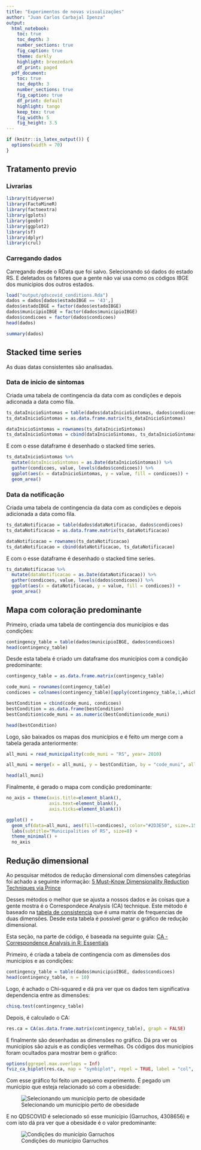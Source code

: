```yaml
---
title: "Experimentos de novas visualizações"
author: "Juan Carlos Carbajal Ipenza"
output:
  html_notebook:
    toc: true
    toc_depth: 3
    number_sections: true
    fig_caption: true
    theme: darkly
    highlight: breezedark
    df_print: paged
  pdf_document: 
    toc: true
    toc_depth: 3
    number_sections: true
    fig_caption: true
    df_print: default
    highlight: tango
    keep_tex: true
    fig_width: 5
    fig_height: 3.5
---
```


```r
if (knitr::is_latex_output()) {
  options(width = 70)
}
```

## Tratamento previo

### Livrarias

```r
library(tidyverse)
library(FactoMineR)
library(factoextra)
library(gplots)
library(geobr)
library(ggplot2)
library(sf)
library(dplyr)
library(crul)
```

### Carregando dados

Carregando desde o RData que foi salvo. Selecionando só dados do estado RS. E deletados os fatores que a gente não vai usa como os códigos IBGE dos municipios dos outros estados.

```r
load("output/qdscovid_conditions.Rda")
dados = dados[dados$estadoIBGE == '43',]
dados$estadoIBGE = factor(dados$estadoIBGE)
dados$municipioIBGE = factor(dados$municipioIBGE)
dados$condicoes = factor(dados$condicoes)
head(dados)
```

```r
summary(dados)
```

## Stacked time series

As duas datas consistentes são analisadas.

### Data de inicio de sintomas

Criada uma tabela de contingencia da data com as condições e depois adiconada a data como fila.

```r
ts_dataInicioSintomas = table(dados$dataInicioSintomas, dados$condicoes)
ts_dataInicioSintomas = as.data.frame.matrix(ts_dataInicioSintomas)

dataInicioSintomas = rownames(ts_dataInicioSintomas)
ts_dataInicioSintomas = cbind(dataInicioSintomas, ts_dataInicioSintomas)
```

E com o esse dataframe é desenhado o stacked time series.

```r
ts_dataInicioSintomas %>% 
  mutate(dataInicioSintomas = as.Date(dataInicioSintomas)) %>% 
  gather(condicoes, value, levels(dados$condicoes)) %>% 
  ggplot(aes(x = dataInicioSintomas, y = value, fill = condicoes)) +
  geom_area()
```

### Data da notificação

Criada uma tabela de contingencia da data com as condições e depois adicionada a data como fila.

```r
ts_dataNotificacao = table(dados$dataNotificacao, dados$condicoes)
ts_dataNotificacao = as.data.frame.matrix(ts_dataNotificacao)

dataNotificacao = rownames(ts_dataNotificacao)
ts_dataNotificacao = cbind(dataNotificacao, ts_dataNotificacao)
```

E com o esse dataframe é desenhado o stacked time series.

```r
ts_dataNotificacao %>% 
  mutate(dataNotificacao = as.Date(dataNotificacao)) %>% 
  gather(condicoes, value, levels(dados$condicoes)) %>% 
  ggplot(aes(x = dataNotificacao, y = value, fill = condicoes)) +
  geom_area()
```

## Mapa com coloração predominante

Primeiro, criada uma tabela de contingencia dos municípios e das condições:

```r
contingency_table = table(dados$municipioIBGE, dados$condicoes)
head(contingency_table)
```

Desde esta tabela é criado um dataframe dos municípios com a condição predominante:

```r
contingency_table = as.data.frame.matrix(contingency_table)

code_muni = rownames(contingency_table)
condicoes = colnames(contingency_table)[apply(contingency_table,1,which.max)]

bestCondition = cbind(code_muni, condicoes)
bestCondition = as.data.frame(bestCondition)
bestCondition$code_muni = as.numeric(bestCondition$code_muni)

head(bestCondition)
```

Logo, são baixados os mapas dos municípios e é feito um merge com a tabela gerada anteriormente:

```r
all_muni = read_municipality(code_muni = "RS", year= 2010)

all_muni = merge(x = all_muni, y = bestCondition, by = "code_muni", all.x = TRUE)

head(all_muni)
```

Finalmente, é gerado o mapa com condição predominante:

```r
no_axis = theme(axis.title=element_blank(),
                axis.text=element_blank(),
                axis.ticks=element_blank())

ggplot() +
  geom_sf(data=all_muni, aes(fill=condicoes), color="#2D3E50", size=.15, show.legend = TRUE) +
  labs(subtitle="Municipalities of RS", size=8) +
  theme_minimal() +
  no_axis
```

## Redução dimensional

Ao pesquisar métodos de redução dimensional com dimensões categórias foi achado a seguinte informação: [5 Must-Know Dimensionality Reduction Techniques via Prince](https://towardsdatascience.com/5-must-know-dimensionality-reduction-techniques-via-prince-e6ffb27e55d1)

Desses métodos o melhor que se ajusta a nossos dados e às coisas que a gente mostra é o Correspondece Analysis (CA) technique. Este método é baseado na [tabela de consistencia](https://en.wikipedia.org/wiki/Contingency_table) que é uma matrix de frequencias de duas dimensões. Desde esta tabela é possível gerar o gráfico de redução dimensional.

Esta seção, na parte de código, é baseada na seguinte guia: [CA - Correspondence Analysis in R: Essentials](http://www.sthda.com/english/articles/31-principal-component-methods-in-r-practical-guide/113-ca-correspondence-analysis-in-r-essentials/) 

Primeiro, é criada a tabela de contingencia com as dimensões dos municipios e as condições:

```r
contingency_table = table(dados$municipioIBGE, dados$condicoes)
head(contingency_table, n = 10)
```

Logo, é achado o Chi-squared e dá pra ver que os dados tem significativa dependencia entre as dimensões:

```r
chisq.test(contingency_table)
```

Depois, é calculado o CA:

```r
res.ca = CA(as.data.frame.matrix(contingency_table), graph = FALSE)
```

E finalmente são desenhadas as dimensões no gráfico. Dá pra ver os municípios são azuis e as condições vermelhas. Os códigos dos municípios foram ocultados para mostrar bem o gráfico:

```r
options(ggrepel.max.overlaps = Inf)
fviz_ca_biplot(res.ca, map = "symbiplot", repel = TRUE, label = "col", alpha.row = 0.1, title = "Municípios e condições")
```

Com esse gráfico foi feito um pequeno experimento. É pegado um município que esteja relacionado só com a obesidade:

![Selecionando um município perto de obesidade](images/fig1.png)

E no QDSCOVID é selecionado só esse município (Garruchos, 4308656) e com isto dá pra ver que a obesidade é o valor predominante:

![Condições do município Garruchos](images/fig2.png)














